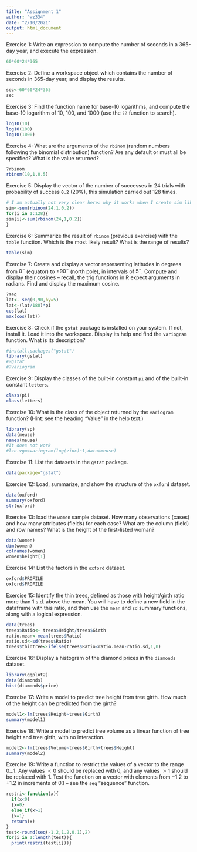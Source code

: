 ```yaml
---
title: "Assignment 1"
author: "wz334"
date: "2/10/2021"
output: html_document
---
```

Exercise 1: Write an expression to compute the number of seconds in a 365-day year, and execute the expression. 
```r
60*60*24*365
```

Exercise 2: Define a workspace object which contains the number of seconds in 365-day year, and display the results.
```r
sec<-60*60*24*365
sec
```


Exercise 3: Find the function name for base-10 logarithms, and compute the base-10 logarithm of 10, 100, and 1000 (use the `??` function to search).
```r
log10(10)
log10(100)
log10(1000)

```
Exercise 4: What are the arguments of the `rbinom` (random numbers following the binomial distribution) function? Are any default or must all be specified? What is the value returned?
```r
?rbinom
rbinom(10,1,0.5)
```

Exercise 5: Display the vector of the number of successes in 24 trials with probability of success `0.2` (20%), this simulation carried out 128 times. 
```r
# I am actually not very clear here: why it works when I create sim like this?
sim<-sum(rbinom(24,1,0.2))
for(i in 1:128){
sim[i]<-sum(rbinom(24,1,0.2))
}
```

Exercise 6: Summarize the  result of `rbinom` (previous exercise) with the `table` function.  Which is the most likely result? What is the range of results?
```r
table(sim)
```

Exercise 7: Create and display a vector representing latitudes in degrees from $0^\circ$ (equator) to $+90^\circ$ (north pole), in intervals of $5^\circ$. Compute and display their cosines -- recall, the trig functions in R expect arguments in radians. Find and display the maximum cosine.
```r
?seq
lat<- seq(0,90,by=5)
lat<-(lat/180)*pi
cos(lat)
max(cos(lat))
```
Exercise 8: Check if the `gstat` package is installed on your system. If not, install it. Load it into the workspace. Display its help and find the `variogram` function. What is its description?
```r
#install.packages("gstat")
library(gstat)
#?gstat
#?variogram
```

Exercise 9: Display the classes of the built-in constant `pi` and of the built-in constant `letters`.
```r
class(pi)
class(letters)
```

Exercise 10: What is the class of the object returned by the `variogram` function? (Hint: see the heading "Value" in the help text.)
```r
library(sp)
data(meuse)
names(meuse)
#It does not work
#lzn.vgm=variogram(log(zinc)~1,data=meuse)
```

Exercise 11: List the datasets in the `gstat` package.
```r
data(package="gstat")
```
Exercise 12: Load, summarize, and show the structure of the `oxford` dataset.
```r
data(oxford)
summary(oxford)
str(oxford)
```
Exercise 13: load the `women` sample dataset. How many observations (cases) and how many attributes (fields) for each case? What are the column (field) and row names? What is the height of the first-listed woman?
```r
data(women)
dim(women)
colnames(women)
women$height[1]
```
Exercise 14: List the factors in the `oxford` dataset.
```r
oxford$PROFILE
oxford$PROFILE
```
Exercise 15: Identify the thin trees, defined as those with height/girth ratio more than 1 s.d. above the mean. You will have to define a new field in the dataframe with this ratio, and then use the `mean` and `sd` summary functions, along with a logical expression.
```r
data(trees)
trees$Ratio<- trees$Height/trees$Girth
ratio.mean<-mean(trees$Ratio)
ratio.sd<-sd(trees$Ratio)
trees$thintree<-ifelse(trees$Ratio<ratio.mean-ratio.sd,1,0)
```

Exercise 16: Display a histogram of the diamond prices in the `diamonds` dataset.
```r
library(ggplot2)
data(diamonds)
hist(diamonds$price)
```
Exercise 17: Write a model to predict tree height from tree girth. How much of the height can be predicted from the girth? 
```r
model1<-lm(trees$Height~trees$Girth)
summary(model1)
```
Exercise 18: Write a model to predict tree volume as a linear function of tree height and tree girth, with no interaction.
```r
model2<-lm(trees$Volume~trees$Girth+trees$Height)
summary(model2)
```
Exercise 19: Write a function to restrict the values of a vector to the range $0 \ldots 1$. Any values $< 0$ should be replaced with $0$, and any values $>1$ should be replaced with $1$.  Test the function on a vector with elements from $-1.2$ to $+1.2$ in increments of $0.1$ -- see the `seq` "sequence" function.
```r
restri<-function(x){
  if(x<0)
  {x=0}
  else if(x>1)
  {x=1}
  return(x) 
}
test<-round(seq(-1.2,1.2,0.1),2)
for(i in 1:length(test)){
  print(restri(test[i]))}
```

